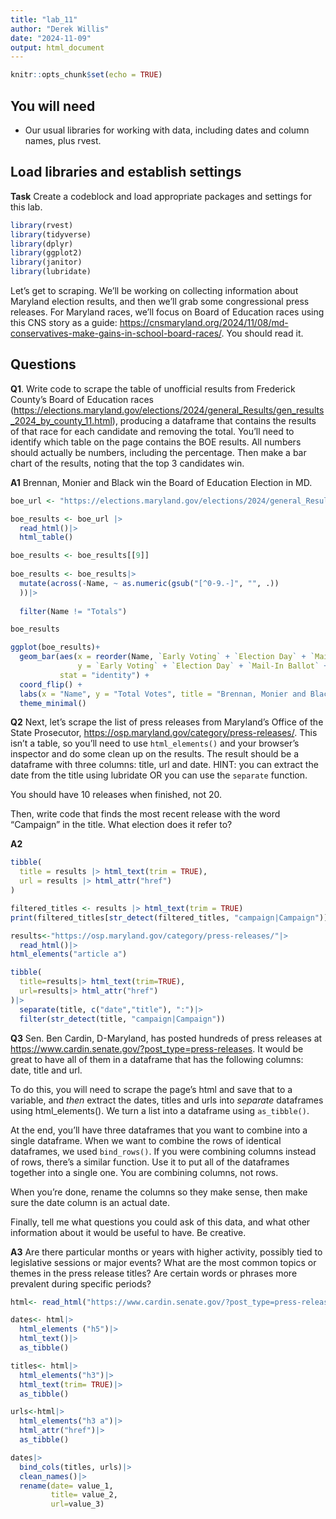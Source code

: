```yaml
---
title: "lab_11"
author: "Derek Willis"
date: "2024-11-09"
output: html_document
---
```


```r
knitr::opts_chunk$set(echo = TRUE)
```

## You will need

-   Our usual libraries for working with data, including dates and column names, plus rvest.

## Load libraries and establish settings

**Task** Create a codeblock and load appropriate packages and settings for this lab.

```r
library(rvest)
library(tidyverse)
library(dplyr)
library(ggplot2)
library(janitor)
library(lubridate)
```

Let's get to scraping. We'll be working on collecting information about Maryland election results, and then we'll grab some congressional press releases. For Maryland races, we'll focus on Board of Education races using this CNS story as a guide: <https://cnsmaryland.org/2024/11/08/md-conservatives-make-gains-in-school-board-races/>. You should read it.

## Questions

**Q1**. Write code to scrape the table of unofficial results from Frederick County's Board of Education races (<https://elections.maryland.gov/elections/2024/general_Results/gen_results_2024_by_county_11.html>), producing a dataframe that contains the results of that race for each candidate and removing the total. You'll need to identify which table on the page contains the BOE results. All numbers should actually be numbers, including the percentage. Then make a bar chart of the results, noting that the top 3 candidates win.

**A1** Brennan, Monier and Black win the Board of Education Election in MD. 

```r
boe_url <- "https://elections.maryland.gov/elections/2024/general_Results/gen_results_2024_by_county_11.html"

boe_results <- boe_url |>
  read_html()|>
  html_table()

boe_results <- boe_results[[9]]
  
boe_results <- boe_results|>
  mutate(across(-Name, ~ as.numeric(gsub("[^0-9.-]", "", .))
  ))|>
  
  filter(Name != "Totals")

boe_results
```
```r
ggplot(boe_results)+
  geom_bar(aes(x = reorder(Name, `Early Voting` + `Election Day` + `Mail-In Ballot` + `Provisional`), 
               y = `Early Voting` + `Election Day` + `Mail-In Ballot` + `Provisional`), 
           stat = "identity") + 
  coord_flip() +
  labs(x = "Name", y = "Total Votes", title = "Brennan, Monier and Black win the Board of Education Election") +
  theme_minimal()
```
**Q2** Next, let's scrape the list of press releases from Maryland's Office of the State Prosecutor, <https://osp.maryland.gov/category/press-releases/>. This isn't a table, so you'll need to use `html_elements()` and your browser's inspector and do some clean up on the results. The result should be a dataframe with three columns: title, url and date. HINT: you can extract the date from the title using lubridate OR you can use the `separate` function.

You should have 10 releases when finished, not 20.

Then, write code that finds the most recent release with the word "Campaign" in the title. What election does it refer to?

**A2**
```r
tibble(
  title = results |> html_text(trim = TRUE),
  url = results |> html_attr("href")
)

filtered_titles <- results |> html_text(trim = TRUE)
print(filtered_titles[str_detect(filtered_titles, "campaign|Campaign")])
```

```r
results<-"https://osp.maryland.gov/category/press-releases/"|>
  read_html()|>
html_elements("article a")

tibble(
  title=results|> html_text(trim=TRUE),
  url=results|> html_attr("href")
)|>
  separate(title, c("date","title"), ":")|>
  filter(str_detect(title, "campaign|Campaign"))

``` 

**Q3** Sen. Ben Cardin, D-Maryland, has posted hundreds of press releases at <https://www.cardin.senate.gov/?post_type=press-releases>. It would be great to have all of them in a dataframe that has the following columns: date, title and url.

To do this, you will need to scrape the page's html and save that to a variable, and *then* extract the dates, titles and urls into *separate* dataframes using html_elements(). We turn a list into a dataframe using `as_tibble()`.

At the end, you'll have three dataframes that you want to combine into a single dataframe. When we want to combine the rows of identical dataframes, we used `bind_rows()`. If you were combining columns instead of rows, there's a similar function. Use it to put all of the dataframes together into a single one. You are combining columns, not rows.

When you're done, rename the columns so they make sense, then make sure the date column is an actual date.

Finally, tell me what questions you could ask of this data, and what other information about it would be useful to have. Be creative.

**A3** Are there particular months or years with higher activity, possibly tied to legislative sessions or major events?
What are the most common topics or themes in the press release titles?
Are certain words or phrases more prevalent during specific periods?

```r
html<- read_html("https://www.cardin.senate.gov/?post_type=press-releases")

dates<- html|>
  html_elements ("h5")|>
  html_text()|>
  as_tibble()

titles<- html|>
  html_elements("h3")|>
  html_text(trim= TRUE)|>
  as_tibble()

urls<-html|>
  html_elements("h3 a")|>
  html_attr("href")|>
  as_tibble()

dates|>
  bind_cols(titles, urls)|>
  clean_names()|>
  rename(date= value_1,
         title= value_2,
         url=value_3)
```
